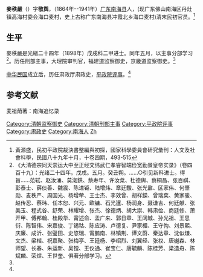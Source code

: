 '''麥秩嚴'''（{{bd|？||？|}}）字'''敬舆'''，（1864年--1941年）[[广东|广东]][[南海县|南海县]]人，(现广东佛山南海区丹灶镇高海村委会海口麦村，史上古称广东南海县冲霞北乡海口麦村)清末民初官员。<ref name=hys>黃源盛，民初平政院裁決書整編與初探，國家科學委員會研究彙刊：人文及社會科學，民國八十九年十月，十卷四期，493-515</ref>

==生平==
麥秩嚴是光緒二十四年（1898年）戊戌科二甲进士。同年五月，以主事分部学习<ref>《大清德宗同天崇运大中至正经文纬武仁孝睿智端俭宽勤景皇帝实录》（卷四百十九）：光绪二十四年。戊戌。五月。癸丑朔。……○引见新科进士。得旨……范轼、赵汝涌、莫洳鉷、蔡寿年、许汝棻、杜德舆、蔡桐昌、张百祺、彭泰士、薛倓善、魏震、陈进钜、陆增炜、章廷黻、张光鼐、区家伟、何肇勋、麦秩严、周国光、杨增荦、王士杰、李效曾、胡祥鑅、曾瑞棻、黄家骏、赵传忍、蔡玮、任本恕、兴元、欧镛、石光暹、杨润身、聂谦吉、何廷献、张美玉、程式谷、舒荣、林耀增、张杰、徐德炳、胡大崇、韩肃俭、商廷修、萧开甲、傅邦翰、桂殿华、甯述俞、孟广来、郭日章、王阔城、孙光祖、王思衍、陈智伟、宋嘉俊、丁锡祜、陈应涛、卢德复、尹家楣、王守恂、刘景熙、庆廉、成沂、张璧田、史悠瑞、甯鹏南、林镇荆、谭文蔚、秦达章、沈似熑、文杰、梁楷、祝嘉聚、张梅亭、王廷杨、李绍烈、刘翼经、张权、唐樾森、林师望、长春、朱运新、吴镗、王仪通、崔宝仁、唐毓麟、陈桂芳、梁造舟、陈斌麟、荣煜、王世奎、俱著分部学习。</ref>。历任刑部主事，大理院审判官，福建道监察御史，京畿道监察御史。<ref name=hys/>

[[中华民国|中华民国]]成立后，历任肃政厅肃政史，[[平政院评事|平政院评事]]。<ref name=hys/>

==参考文献==
{{reflist}}

{{清朝人物小作品}}
{{光緒二十四年戊戌科殿試金榜}}
{{DEFAULTSORT:Mai麦}}
[[Category:清朝监察御史|Category:清朝监察御史]]
[[Category:清朝刑部主事|Category:清朝刑部主事]]
[[Category:平政院评事|Category:平政院评事]]
[[Category:肃政史|Category:肃政史]]
[[Category:南海人|Category:南海人]]
[[Category:麦姓|Zh]]
麦祖荫著：南海追忆录